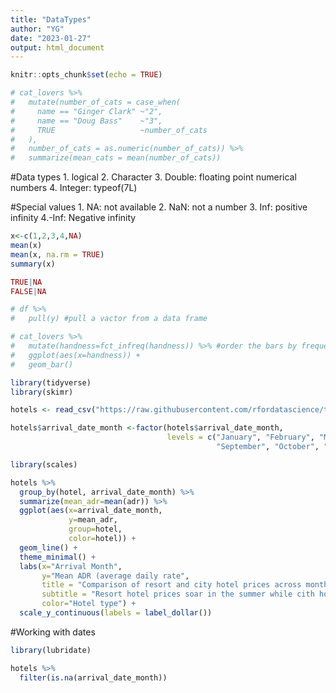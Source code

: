 ```yaml
---
title: "DataTypes"
author: "YG"
date: "2023-01-27"
output: html_document
---
```


```r
knitr::opts_chunk$set(echo = TRUE)
```

```r
# cat_lovers %>% 
#   mutate(number_of_cats = case_when(
#     name == "Ginger Clark" ~"2",
#     name == "Doug Bass"    ~"3",
#     TRUE                   ~number_of_cats
#   ),
#   number_of_cats = as.numeric(number_of_cats)) %>% 
#   summarize(mean_cats = mean(number_of_cats))
```

#Data types
1. logical
2. Character
3. Double: floating point numerical numbers
4. Integer: typeof(7L)

#Special values
1. NA: not available
2. NaN: not a number
3. Inf: positive infinity
4.-Inf: Negative infinity

```r
x<-c(1,2,3,4,NA)
mean(x)
mean(x, na.rm = TRUE)
summary(x)

TRUE|NA
FALSE|NA
```
```r
# df %>% 
#   pull(y) #pull a vactor from a data frame
```

```r
# cat_lovers %>% 
#   mutate(handness=fct_infreq(handness)) %>% #order the bars by frequency count 
#   ggplot(aes(x=handness)) +
#   geom_bar()
```

```r
library(tidyverse)
library(skimr)
```
```r
hotels <- read_csv("https://raw.githubusercontent.com/rfordatascience/tidytuesday/master/data/2020/2020-02-11/hotels.csv", show_col_types = FALSE)
```

```r
hotels$arrival_date_month <-factor(hotels$arrival_date_month,
                                   levels = c("January", "February", "March", "April", "May", "June", "July", "August",
                                              "September", "October", "November", "December"))
```

```r
library(scales)

hotels %>% 
  group_by(hotel, arrival_date_month) %>% 
  summarize(mean_adr=mean(adr)) %>% 
  ggplot(aes(x=arrival_date_month,
             y=mean_adr, 
             group=hotel,
             color=hotel)) +
  geom_line() +
  theme_minimal() +
  labs(x="Arrival Month",
       y="Mean ADR (average daily rate",
       title = "Comparison of resort and city hotel prices across months",
       subtitle = "Resort hotel prices soar in the summer while cith hotel prices remain relatively constant throughout the year",
       color="Hotel type") +
  scale_y_continuous(labels = label_dollar())
```
#Working with dates
```r
library(lubridate)
```

```r
hotels %>% 
  filter(is.na(arrival_date_month))
```


